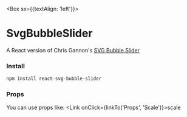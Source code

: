 

<Meta title="intro" component={SvgBubbleSlider} />

<Box sx={{textAlign: 'left'}}>

# SvgBubbleSlider

A React version of Chris Gannon's [SVG Bubble Slider](https://codepen.io/chrisgannon/pen/GZNgLw/)

### Install

<Divider />

```sh
npm install react-svg-bubble-slider
```

### Props

<Divider />

You can use props like: <Link onClick={linkTo('Props', 'Scale')}>scale</Link>

<SvgBubbleSlider />

</Box>
